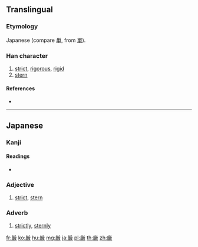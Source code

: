{{character info/new}}
{{also|嚴|严}}
==Translingual==
{{Han simplified forms|嚴|厳|严}}

===Etymology===
Japanese {{Han simp|嚴|f=吅|t=⺍}} (compare [[単]], from [[單]]).

===Han character===
{{Han char|rn=27|rad=厂|as=15|sn=17|four=|canj=FMMJK,FMNJK|ids=⿱⺍𠪚}}

# [[strict]], [[rigorous]], [[rigid]]
# [[stern]]

====References====
* {{Han ref|kx=0163.131|dkj=03048|hdz=10047.031|uh=53B3|ud=21427}}

----

==Japanese==
{{ja-kanji forms|厳|嚴}}

===Kanji===
{{ja-kanji|grade=6|rs=厂15|style=s|kyu=嚴}}

====Readings====
* {{ja-readings|goon=[[ごん]] (gon)|kanon=[[げん]] (gen)|kun=[[きびしい]] (kibishii), [[おごそか]] (ogosoka), [[いつくし]] (itsukushi)}}

===Adjective===
{{ja-adj|kyu=嚴|decl=tari|げん}}

# [[strict]], [[stern]]

===Adverb===
{{ja-pos|adverb|kyu=嚴|げん}}

# [[strictly]], [[sternly]]

[[fr:厳]]
[[ko:厳]]
[[hu:厳]]
[[mg:厳]]
[[ja:厳]]
[[pl:厳]]
[[th:厳]]
[[zh:厳]]